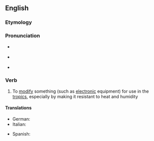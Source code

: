 ==English==

===Etymology===
{{suffix|en|tropical|ize}}

===Pronunciation===
* {{a|GA}} {{IPA|en|/ˈtɹɑpɪkəlaɪz/}}
* {{a|RP}} {{IPA|en|/ˈtɹɒpɪkəlaɪz/}}
* {{hyph|en|trop|i|cal|ize}}

===Verb===
{{en-verb}}

# To [[modify]] something (such as [[electronic]] equipment) for use in the [[tropic]]s, especially by making it resistant to heat and humidity

====Translations====
{{trans-top|modify something for use in the tropics}}
* German: {{t|de|[[tropenfest]] [[machen]]}}
* Italian: {{t|it|tropicalizzare}}
{{trans-mid}}
* Spanish: {{t|es|tropicalizar}}
{{trans-bottom}}